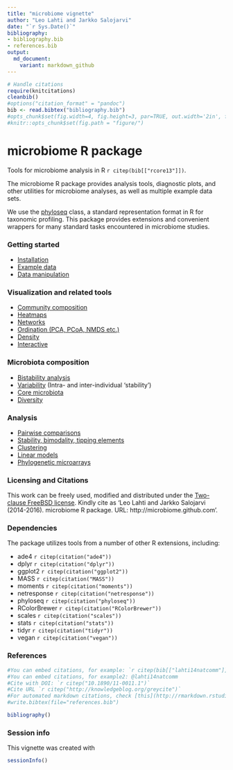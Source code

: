 ```yaml
---
title: "microbiome vignette"
author: "Leo Lahti and Jarkko Salojarvi"
date: "`r Sys.Date()`"
bibliography: 
- bibliography.bib
- references.bib
output: 
  md_document:
    variant: markdown_github
---
```

<!--
  %\VignetteEngine{knitr::rmarkdown}
  %\VignetteIndexEntry{microbiome tutorial}
  %\usepackage[utf8]{inputenc}
-->

```r
# Handle citations
require(knitcitations)
cleanbib()
#options("citation_format" = "pandoc")
bib <- read.bibtex("bibliography.bib")
#opts_chunk$set(fig.width=4, fig.height=3, par=TRUE, out.width='2in', fig.pos='H')
#knitr::opts_chunk$set(fig.path = "figure/")
```


microbiome R package
===========

Tools for microbiome analysis in R `r citep(bib[["rcore13"]])`.

The microbiome R package provides analysis tools, diagnostic plots,
and other utilities for microbiome analyses, as well as multiple
example data sets.

We use the [phyloseq](http://joey711.github.io/phyloseq/import-data)
class, a standard representation format in R for taxonomic
profiling. This package provides extensions and convenient wrappers
for many standard tasks encountered in microbiome studies. 


### Getting started

* [Installation](Template.md) 
* [Example data](Data.md)
* [Data manipulation](Preprocessing.md)


### Visualization and related tools

* [Community composition](Composition.md)
* [Heatmaps](Heatmap.md)
* [Networks](Networks.md)
* [Ordination (PCA, PCoA, NMDS etc.)](Ordination.md)
* [Density](Density.md)
* [Interactive](Interactive.md)


### Microbiota composition

* [Bistability analysis](Stability.md)
* [Variability](Variability.md) (Intra- and inter-individual 'stability')
* [Core microbiota](Core.md)
* [Diversity](Diversity.md)


### Analysis

* [Pairwise comparisons](Comparisons.md)
* [Stability, bimodality, tipping elements](Stability.md)
* [Clustering](Clustering.md)
* [Linear models](limma.md)
* [Phylogenetic microarrays](HITChip.Rmd)


### Licensing and Citations

This work can be freely used, modified and distributed under the
[Two-clause FreeBSD
license](http://en.wikipedia.org/wiki/BSD\_licenses). Kindly cite as
'Leo Lahti and Jarkko Salojarvi (2014-2016). microbiome R
package. URL: http://microbiome.github.com'.


### Dependencies

The package utilizes tools from a number of other R extensions,
including:

 * ade4 `r citep(citation("ade4"))`
 * dplyr `r citep(citation("dplyr"))`  
 * ggplot2 `r citep(citation("ggplot2"))`
 * MASS `r citep(citation("MASS"))`
 * moments `r citep(citation("moments"))`
 * netresponse `r citep(citation("netresponse"))` 
 * phyloseq `r citep(citation("phyloseq"))`
 * RColorBrewer `r citep(citation("RColorBrewer"))`
 * scales `r citep(citation("scales"))`
 * stats `r citep(citation("stats"))`
 * tidyr `r citep(citation("tidyr"))`
 * vegan `r citep(citation("vegan"))`


### References

```r
#You can embed citations, for example: `r citep(bib[["lahti14natcomm"]])`
#You can embed citations, for example2: @lahti14natcomm
#Cite with DOI: `r citep("10.1890/11-0011.1")`
#Cite URL `r citep("http://knowledgeblog.org/greycite")`
#For automated markdown citations, check [this](http://rmarkdown.rstudio.com/authoring_bibliographies_and_citations.html), [this](https://github.com/cboettig/knitcitations), and [this](http://www.carlboettiger.info/2012/03/24/citations-in-markdown-using-knitr.html). 
#write.bibtex(file="references.bib")
```

```r
bibliography()
```

### Session info

This vignette was created with

```r
sessionInfo()
```




